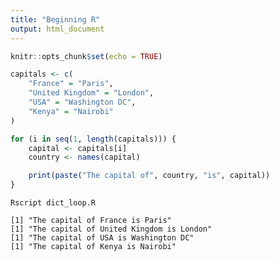 ```yaml
---
title: "Beginning R"
output: html_document
---
```


```r
knitr::opts_chunk$set(echo = TRUE)
```

```R
capitals <- c(
    "France" = "Paris",
    "United Kingdom" = "London",
    "USA" = "Washington DC",
    "Kenya" = "Nairobi"
)

for (i in seq(1, length(capitals))) {
    capital <- capitals[i]
    country <- names(capital)

    print(paste("The capital of", country, "is", capital))
}
```

```
Rscript dict_loop.R

[1] "The capital of France is Paris"
[1] "The capital of United Kingdom is London"
[1] "The capital of USA is Washington DC"
[1] "The capital of Kenya is Nairobi"
```

